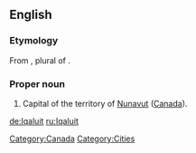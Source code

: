 ==English==
===Etymology===
From {{etyl|ike}} {{term|ᐃᖃᓗᐃᑦ|sc=Cans}}, plural of {{term|ᐃᖃᓗᒃ||fish|sc=Cans}}.

===Proper noun===
{{en-proper noun}}

# Capital of the territory of [[Nunavut]] ([[Canada]]).

[[Category:Canada]]
[[Category:Cities]]

[[de:Iqaluit]]
[[ru:Iqaluit]]